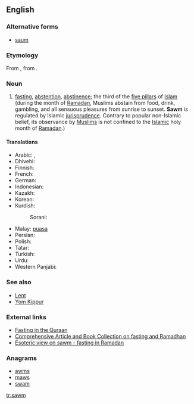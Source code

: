 ==English==
{{wikipedia}}
{{wikiquote}}

===Alternative forms===
* [[saum]]

===Etymology===
From {{etyl|ar|en}} {{term|صوم|صَوْم|tr=ṣawm|fasting; abstaining from food, drink, and sex|lang=ar}}, from {{etyl|syc|en}} {{term|ܨܘܡܐ|tr=ṣawmāʾ|lang=syc}}.

===Noun===
{{en-noun|?}}

# {{context|Islam}} [[fasting]], [[abstention]], [[abstinence]]; the third of the [[five pillars]] of [[Islam]] (during the month of [[Ramadan]], Muslims abstain from food, drink, gambling, and all sensuous pleasures from sunrise to sunset. '''Sawm''' is regulated by Islamic [[jurisprudence]]. Contrary to popular non-Islamic belief, its observance by [[Muslim]]s is not confined to the [[Islamic]] holy month of [[Ramadan]].)

====Translations====
{{trans-top|fasting, abstention}}
* Arabic: {{t-|ar|صوم|tr=ʂawm|m}}, {{t-|ar|صيام|tr=ʂiyām|sc=Arab}}
* Dhivehi: {{t-|dv|ރޯދަ}}
* Finnish: {{t-|fi|saum}}
* French: {{t-|fr|saoum|m}}
* German: {{t+|de|Saum}}
* Indonesian: {{t+|id|puasa}}
* Kazakh: {{t|kk|ораза|tr=oraza|sc=Cyrl}}
* Korean: {{t-|ko|사움|tr=saum}}
* Kurdish: {{t+|ku|rojî}}
*: Sorani: {{tø|ckb|ڕۆژوو|tr=rojû|sc=ku-Arab}}
{{trans-mid}}
* Malay: [[puasa]]
* Persian: {{t+|fa|روزه|tr=roza}}
* Polish: {{t-|pl|saum|m}}
* Tatar: {{t+|tt|ураза|tr=uraza|sc=Cyrl}}
* Turkish: {{t+|tr|oruç}}
* Urdu: {{t-|ur|روزہ|tr=roza|m}}
* Western Panjabi: {{t-|pnb|روزہ|tr=roza|sc=pnb-Arab}}
{{trans-bottom}}

===See also===
* [[Lent]]
* [[Yom Kippur]]

===External links===
* [http://www.haqislam.org/ramadan/fasting-in-quraan.htm Fasting in the Quraan]
* [http://abdurrahman.org/ramadhan/index.html Comprehensive Article and Book Collection on fasting and Ramadhan]
* [http://www.islamfrominside.com/Pages/Articles/Fast%20until%20the%20night%20%28Ramadan%29.html Esoteric view on sawm - fasting in Ramadan]

===Anagrams===
* [[awms#English|awms]]
* [[maws#English|maws]]
* [[swam#English|swam]]

[[tr:sawm]]